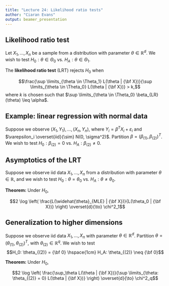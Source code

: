 ```yaml
---
title: "Lecture 24: Likelihood ratio tests"
author: "Ciaran Evans"
output: beamer_presentation
---
```


## Likelihood ratio test

Let $X_1,...,X_n$ be a sample from a distribution with parameter $\theta \in \mathbb{R}^d$. We wish to test $H_0: \theta \in \Theta_0$ vs. $H_A: \theta \in \Theta_1$.

The **likelihood ratio test** (LRT) rejects $H_0$ when

$$\frac{\sup \limits_{\theta \in \Theta_1} L(\theta | {\bf X})}{\sup \limits_{\theta \in \Theta_0} L(\theta | {\bf X})} > k,$$
where $k$ is chosen such that $\sup \limits_{\theta \in \Theta_0} \beta_{LR}(\theta) \leq \alpha$.

## Example: linear regression with normal data

Suppose we observe $(X_1, Y_1),...,(X_n, Y_n)$, where $Y_i = \beta^T X_i + \varepsilon_i$ and $\varepsilon_i \overset{iid}{\sim} N(0, \sigma^2)$. Partition $\beta = (\beta_{(1)}, \beta_{(2)})^T$. We wish to test $H_0: \beta_{(2)} = 0$ vs. $H_A: \beta_{(2)} \neq 0$.

\vspace{5cm}

## Asymptotics of the LRT

Suppose we observe iid data $X_1,...,X_n$ from a distribution with parameter $\theta \in \mathbb{R}$, and we wish to test $H_0: \theta = \theta_0$ vs. $H_A: \theta \neq \theta_0$. 

**Theorem:** Under $H_0$,

$$2 \log \left( \frac{L(\widehat{\theta}_{MLE} | {\bf X})}{L(\theta_0 | {\bf X})} \right) \overset{d}{\to} \chi^2_1$$

\vspace{4cm}


## Generalization to higher dimensions

Suppose we observe iid data $X_1,...,X_n$ with parameter $\theta \in \mathbb{R}^d$. Partition $\theta = (\theta_{(1)}, \theta_{(2)})^T$, with $\theta_{(2)} \in \mathbb{R}^q$. We wish to test
$$H_0: \theta_{(2)} = {\bf 0} \hspace{1cm} H_A: \theta_{(2)} \neq {\bf 0}$$

**Theorem:** Under $H_0$, 

$$2 \log \left( \frac{\sup_\theta L(\theta | {\bf X})}{\sup \limits_{\theta: \theta_{(2)} = 0} L(\theta | {\bf X})} \right) \overset{d}{\to} \chi^2_q$$

\vspace{4cm}


